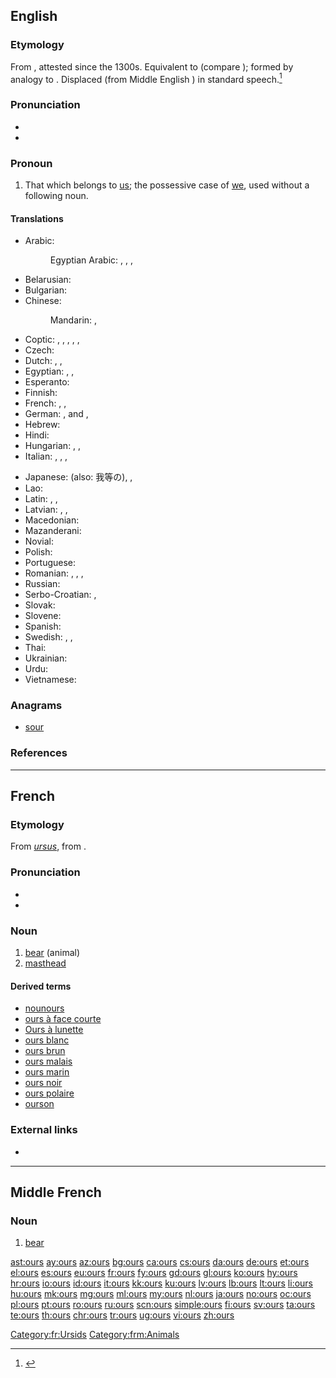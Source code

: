==English==

===Etymology===
From {{etyl|enm|en}} {{m|enm|oures}}, attested since the 1300s. Equivalent to {{suffix|our|s|lang=en}} (compare {{m|en|-'s}}); formed by analogy to {{m|en|his}}. Displaced {{m|en|ourn}} (from Middle English {{m|enm|ouren}}) in standard speech.<ref>{{R:Etymonline}}</ref>

===Pronunciation===
* {{audio|en-us-ours.ogg|Audio (US)|lang=en}}
* {{rhymes|aʊə(r)z|lang=en}}

===Pronoun===
{{head|en|pronoun|cat2=possessive pronouns|cat3=first person pronouns}}

# That which belongs to [[us]]; the possessive case of [[we]], used without a following noun.

====Translations====
{{trans-top|that which belongs to us}}
* Arabic: {{t|ar|لَنَا|m}}
*: Egyptian Arabic: {{t|arz|لينا|tr=lina|sc=Arab}}, {{t|arz|بتعنا|m|tr=betaʕna|sc=Arab}}, {{t|arz|بتاعتنا|f|tr=betaʕetna|sc=Arab}}, {{t|arz|بتوعنا|p|tr=betuʕna|sc=Arab}}
* Belarusian: {{t|be|наш|tr=naš}}
* Bulgarian: {{t+|bg|наш|tr=naš}}
* Chinese:
*: Mandarin: {{t+|cmn|我們|alt=我們的|sc=Hani}}, {{t+|cmn|我们|alt=我们的|tr=wǒmen-de|sc=Hani}}
* Coptic: {{t-check|cop|ⲫⲱⲛ|m|tr=phōn}} {{qualifier|Bohairic}}, {{t-check|cop|ⲑⲱⲛ|f|tr=θōn}} {{qualifier|Bohairic}}, {{t-check|cop|ⲛⲟⲩⲛ|p|tr=nwn}} {{qualifier|Bohairic}}, {{t-check|cop|ⲡⲱⲛ|m|tr=pōn}} {{qualifier|Sahidic}}, {{t-check|cop|ⲧⲱⲛ|f|tr=tōn}} {{qualifier|Sahidic}}, {{t-check|cop|ⲛⲟⲩⲛ|p|tr=nwn}} {{qualifier|Sahidic}}
* Czech: {{t+|cs|náš|m}}
* Dutch: {{t|nl|het onze}}, {{t|nl|de onze}}, {{t|nl|die van ons}}
* Egyptian: {{t|egy|𓅮𓇌𓈖𓏥|m|tr=payn}}, {{t|egy|𓏏𓇌𓈖𓏥|f|tr=tayn}}, {{t|egy|𓈖𓄿𓇌𓈖𓏥|p|tr=nayn}}
* Esperanto: {{t|eo|la nia}}
* Finnish: {{t+|fi|meidän}}
* French: {{t+check|fr|nôtre|m|alt=le nôtre}} <!-- was "le [[nôtre]]" - assumed inflected form or vocalised spelling; please verify if linking is acceptable. see [[User:Kephir/gadgets/xte#Translation_fixing]] -->, {{t+check|fr|nôtre|f|alt=la nôtre}} <!-- was "la [[nôtre]]" - assumed inflected form or vocalised spelling; please verify if linking is acceptable. see [[User:Kephir/gadgets/xte#Translation_fixing]] -->, {{t+check|fr|nôtres|m-p|f-p|alt=les nôtres}} <!-- was "les [[nôtres]]" - assumed inflected form or vocalised spelling; please verify if linking is acceptable. see [[User:Kephir/gadgets/xte#Translation_fixing]] -->
* German: {{t+|de|unserer|m}}, {{t+|de|unsere}} {{g|p}} and {{g|f}}, {{t+|de|unseres|n}}
* Hebrew: {{t|he|שלנו|tr=shelánu|sc=Hebr}}
* Hindi: {{t|hi|हमारा|tr=hamārā}}
* Hungarian: {{t+|hu|mienk}}, {{t+|hu|miénk}}, {{t+|hu|mieink}}
* Italian: {{t|it|il nostro|m}}, {{t|it|la nostra|f}}, {{t|it|i nostri|m-p}}, {{t|it|le nostre|f-p}}
{{trans-mid}}
* Japanese: {{t|ja|私たち|alt=私たちの|tr=わたしたちの, watashitachi-no}} (also: 我等の), {{t|ja|我ら|alt=我らの|tr=われらの, warera-no}}, {{t+|ja|我々|alt=我々の|tr=われわれの, wareware-no}}
* Lao: {{t|lo|ຂອງພວກເຮົາ|tr=khööng phöök-hao|sc=Laoo}}
* Latin: {{t+|la|noster}}, {{t+|la|nostri}}, {{t|la|nostrum}}
* Latvian: {{t|lv|mūsu}}, {{t|lv|mūsējs}}, {{t|lv|mūsējais}}
* Macedonian: {{t|mk|наш|tr=naš}}
* Mazanderani: {{t|mzn|امنی|tr=ameni|sc=ps-Arab}}
* Novial: {{t|nov|nusen}}
* Polish: {{t+|pl|nasz}}
* Portuguese: {{t|pt|o nosso|m}}
* Romanian: {{t|ro|al nostru|m}}, {{t|ro|a noastră|f}}, {{t|ro|ai noștri|m-p}}, {{t|ro|ale noastre|f-p}}
* Russian: {{t+|ru|наш}}
* Serbo-Croatian: {{t|sh|наш|sc=Cyrl}}, {{t+|sh|naš}}
* Slovak: {{t|sk|náš}}
* Slovene: {{t+|sl|nàš}}
* Spanish: {{t|es|lo nuestro}}
* Swedish: {{t+|sv|vår|c}}, {{t+|sv|vårt|n}}, {{t+|sv|våra|p}}
* Thai: {{t|th|ของเรา|tr=kŏng rao}}
* Ukrainian: {{t|uk|наш|tr=naš}}
* Urdu: {{t|ur|ہمارا|tr=hamārā}}
* Vietnamese: {{t|vi|của chúng tôi}}
{{trans-bottom}}

===Anagrams===
* [[sour#English|sour]]

===References===
<references/>

----

==French==

===Etymology===
From {{etyl|la|fr}} ''[[ursus]]'', from {{etyl|ine-pro|fr}} {{m|ine-pro|*h₂ŕ̥tḱos||bear}}.

===Pronunciation===
* {{audio|Fr-ours.ogg|audio|lang=fr}}
* {{IPA|/uʁs/|lang=fr}}

===Noun===
{{fr-noun|m|ours|f=ourse}}

# [[bear]] (animal)
# [[masthead]] {{gloss|list of a newspaper's main staff}}

====Derived terms====
* [[nounours]]
* [[ours à face courte]]
* [[Ours à lunette]]
* [[ours blanc]]
* [[ours brun]]
* [[ours malais]]
* [[ours marin]]
* [[ours noir]]
* [[ours polaire]]
* [[ourson]]

===External links===
* {{R:TLFi}}

[[Category:fr:Ursids]]

----

==Middle French==

===Noun===
{{frm-noun|m|ours|f=ourse}}

# [[bear]] {{gloss|mammal}}

[[Category:frm:Animals]]

[[ast:ours]]
[[ay:ours]]
[[az:ours]]
[[bg:ours]]
[[ca:ours]]
[[cs:ours]]
[[da:ours]]
[[de:ours]]
[[et:ours]]
[[el:ours]]
[[es:ours]]
[[eu:ours]]
[[fr:ours]]
[[fy:ours]]
[[gd:ours]]
[[gl:ours]]
[[ko:ours]]
[[hy:ours]]
[[hr:ours]]
[[io:ours]]
[[id:ours]]
[[it:ours]]
[[kk:ours]]
[[ku:ours]]
[[lv:ours]]
[[lb:ours]]
[[lt:ours]]
[[li:ours]]
[[hu:ours]]
[[mk:ours]]
[[mg:ours]]
[[ml:ours]]
[[my:ours]]
[[nl:ours]]
[[ja:ours]]
[[no:ours]]
[[oc:ours]]
[[pl:ours]]
[[pt:ours]]
[[ro:ours]]
[[ru:ours]]
[[scn:ours]]
[[simple:ours]]
[[fi:ours]]
[[sv:ours]]
[[ta:ours]]
[[te:ours]]
[[th:ours]]
[[chr:ours]]
[[tr:ours]]
[[ug:ours]]
[[vi:ours]]
[[zh:ours]]